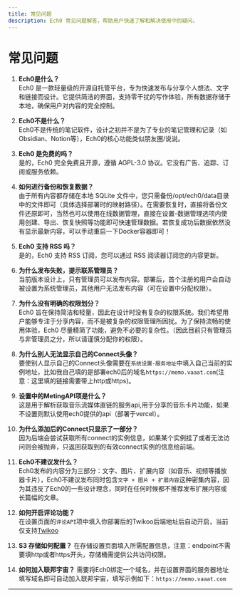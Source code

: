 ```yaml
---
title: 常见问题
description: Ech0 常见问题解答，帮助用户快速了解和解决使用中的疑问。
---
```


# 常见问题

1. **Ech0是什么？**  
   Ech0 是一款轻量级的开源自托管平台，专为快速发布与分享个人想法、文字和链接而设计。它提供简洁的界面，支持零干扰的写作体验，所有数据存储于本地，确保用户对内容的完全控制。

2. **Ech0不是什么？**  
   Ech0不是传统的笔记软件，设计之初并不是为了专业的笔记管理和记录（如Obsidian、Notion等），Ech0的核心功能类似朋友圈/说说。

3. **Ech0 是免费的吗？**  
   是的，Ech0 完全免费且开源，遵循 AGPL-3.0 协议。它没有广告、追踪、订阅或服务依赖。

4. **如何进行备份和恢复数据？**  
   由于所有内容都存储在本地 SQLite 文件中，您只需备份/opt/ech0/data目录中的文件即可（具体选择部署时的映射路径）。在需要恢复时，直接将备份文件还原即可，当然也可以使用在线数据管理，直接在设置-数据管理选项内使用创建、导出、恢复快照等功能即可快速管理数据。若恢复成功后数据依然没有显示最新内容，可以手动重启一下Docker容器即可！

5. **Ech0 支持 RSS 吗？**  
   是的，Ech0 支持 RSS 订阅，您可以通过 RSS 阅读器订阅您的内容更新。

6. **为什么发布失败，提示联系管理员？**  
   当前版本设计上，只有管理员可以发布内容。部署后，首个注册的用户会自动被设置为系统管理员，其他用户无法发布内容（可在设置中分配权限）。

7. **为什么没有明确的权限划分？**  
   Ech0 旨在保持简洁和轻量，因此在设计时没有复杂的权限系统。我们希望用户能够专注于分享内容，而不是被复杂的权限管理所困扰。为了保持流畅的使用体验，Ech0 尽量精简了功能，避免不必要的复杂性。（因此目前只有管理员与非管理员之分，所以请谨慎分配你的权限）。

8. **为什么别人无法显示自己的Connect头像？**  
   要使别人显示自己的Connect头像需要在`系统设置-服务地址`中填入自己当前的实例地址，比如我自己填的是部署ech0后的域名`https://memo.vaaat.com`(注意：这里填的链接需要带上http或https)。

9.  **设置中的MetingAPI项是什么？**  
   这是用于解析获取音乐流媒体直链的服务api,用于分享的音乐卡片功能，如果不设置则默认使用ech0提供的api（部署于vercel）。

10. **为什么添加后的Connect只显示了一部分？**  
   因为后端会尝试获取所有connect的实例信息，如果某个实例挂了或者无法访问则会被抛弃，只返回获取到的有效connect实例的信息给前端。

11. **Ech0不建议发什么？**  
   Ech0发布的内容分为三部分：文字、图片、扩展内容（如音乐、视频等播放器卡片），Ech0不建议发布同时包含`文字 + 图片 + 扩展内容`这种密集内容，因为其违反了Ech0的一些设计理念，同时在任何时候都不推荐发布扩展内容或长篇幅的文章。

12. **如何开启评论功能？**  
   在设置页面的`评论API`项中填入你部署后的Twikoo后端地址后自动开启，当前仅支持[Twikoo](https://twikoo.js.org/)

13. **S3 存储如何配置？**
   在存储设置页面填入所需配置信息，注意：endpoint不需要填http或者https开头，存储桶需提供公共访问权限。

14. **如何加入联邦宇宙？**
   需要将Ech0绑定一个域名，并在设置界面的服务器地址填写域名即可自动加入联邦宇宙，填写示例如下：`https://memo.vaaat.com`

---